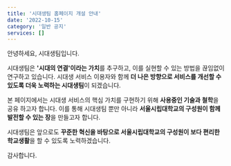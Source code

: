 ```yaml
---
title: '시대생팀 홈페이지 개설 안내'
date: '2022-10-15'
category: '일반 공지'
services: []
---
```


안녕하세요, 시대생팀입니다.

시대생팀은 **'시대의 연결'이라는 가치**를 추구하고, 이를 실현할 수 있는 방법을 끊임없이 연구하고 있습니다.
시대생 서비스 이용자와 함께 **더 나은 방향으로 서비스를 개선할 수 있도록 더욱 노력하는 시대생팀**이 되겠습니다.

본 페이지에서는 시대생 서비스의 핵심 가치를 구현하기 위해 **사용중인 기술과 철학**을 공유 하고자 합니다.
이를 통해 시대생팀 뿐만 아니라 **서울시립대학교의 구성원이 함께 발전할 수 있는 장**을 만들고자 합니다.

시대생팀은 앞으로도 **꾸준한 혁신을 바탕으로 서울시립대학교의 구성원이 보다 편리한 학교생활**을 할 수 있도록 노력하겠습니다.

감사합니다.

